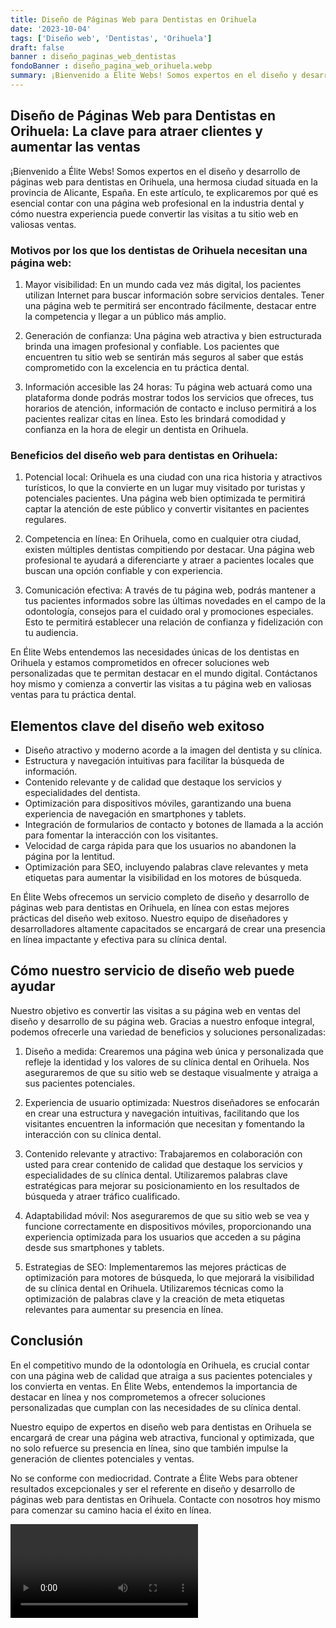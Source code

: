 ```yaml
---
title: Diseño de Páginas Web para Dentistas en Orihuela
date: '2023-10-04'
tags: ['Diseño web', 'Dentistas', 'Orihuela']
draft: false
banner : diseño_paginas_web_dentistas
fondoBanner : diseño_pagina_web_orihuela.webp
summary: ¡Bienvenido a Élite Webs! Somos expertos en el diseño y desarrollo de páginas web para dentistas en Orihuela, una hermosa ciudad situada en la provincia de Alicante, España. En este artículo, te explicaremos por qué es esencial contar con una página web profesional en la industria dental y cómo nuestra experiencia puede convertir las visitas a tu sitio web en valiosas ventas.
---
```


## Diseño de Páginas Web para Dentistas en Orihuela: La clave para atraer clientes y aumentar las ventas

¡Bienvenido a Élite Webs! Somos expertos en el diseño y desarrollo de páginas web para dentistas en Orihuela, una hermosa ciudad situada en la provincia de Alicante, España. En este artículo, te explicaremos por qué es esencial contar con una página web profesional en la industria dental y cómo nuestra experiencia puede convertir las visitas a tu sitio web en valiosas ventas.

### Motivos por los que los dentistas de Orihuela necesitan una página web:

1. Mayor visibilidad: En un mundo cada vez más digital, los pacientes utilizan Internet para buscar información sobre servicios dentales. Tener una página web te permitirá ser encontrado fácilmente, destacar entre la competencia y llegar a un público más amplio.

2. Generación de confianza: Una página web atractiva y bien estructurada brinda una imagen profesional y confiable. Los pacientes que encuentren tu sitio web se sentirán más seguros al saber que estás comprometido con la excelencia en tu práctica dental.

3. Información accesible las 24 horas: Tu página web actuará como una plataforma donde podrás mostrar todos los servicios que ofreces, tus horarios de atención, información de contacto e incluso permitirá a los pacientes realizar citas en línea. Esto les brindará comodidad y confianza en la hora de elegir un dentista en Orihuela.

### Beneficios del diseño web para dentistas en Orihuela:

1. Potencial local: Orihuela es una ciudad con una rica historia y atractivos turísticos, lo que la convierte en un lugar muy visitado por turistas y potenciales pacientes. Una página web bien optimizada te permitirá captar la atención de este público y convertir visitantes en pacientes regulares.

2. Competencia en línea: En Orihuela, como en cualquier otra ciudad, existen múltiples dentistas compitiendo por destacar. Una página web profesional te ayudará a diferenciarte y atraer a pacientes locales que buscan una opción confiable y con experiencia.

3. Comunicación efectiva: A través de tu página web, podrás mantener a tus pacientes informados sobre las últimas novedades en el campo de la odontología, consejos para el cuidado oral y promociones especiales. Esto te permitirá establecer una relación de confianza y fidelización con tu audiencia.

En Élite Webs entendemos las necesidades únicas de los dentistas en Orihuela y estamos comprometidos en ofrecer soluciones web personalizadas que te permitan destacar en el mundo digital. Contáctanos hoy mismo y comienza a convertir las visitas a tu página web en valiosas ventas para tu práctica dental.

<GifSeo />

<Cta />

## Elementos clave del diseño web exitoso

- Diseño atractivo y moderno acorde a la imagen del dentista y su clínica.
- Estructura y navegación intuitivas para facilitar la búsqueda de información.
- Contenido relevante y de calidad que destaque los servicios y especialidades del dentista.
- Optimización para dispositivos móviles, garantizando una buena experiencia de navegación en smartphones y tablets.
- Integración de formularios de contacto y botones de llamada a la acción para fomentar la interacción con los visitantes.
- Velocidad de carga rápida para que los usuarios no abandonen la página por la lentitud.
- Optimización para SEO, incluyendo palabras clave relevantes y meta etiquetas para aumentar la visibilidad en los motores de búsqueda.

En Élite Webs ofrecemos un servicio completo de diseño y desarrollo de páginas web para dentistas en Orihuela, en línea con estas mejores prácticas del diseño web exitoso. Nuestro equipo de diseñadores y desarrolladores altamente capacitados se encargará de crear una presencia en línea impactante y efectiva para su clínica dental.

## Cómo nuestro servicio de diseño web puede ayudar

Nuestro objetivo es convertir las visitas a su página web en ventas del diseño y desarrollo de su página web. Gracias a nuestro enfoque integral, podemos ofrecerle una variedad de beneficios y soluciones personalizadas:

1. Diseño a medida: Crearemos una página web única y personalizada que refleje la identidad y los valores de su clínica dental en Orihuela. Nos aseguraremos de que su sitio web se destaque visualmente y atraiga a sus pacientes potenciales.

2. Experiencia de usuario optimizada: Nuestros diseñadores se enfocarán en crear una estructura y navegación intuitivas, facilitando que los visitantes encuentren la información que necesitan y fomentando la interacción con su clínica dental.

3. Contenido relevante y atractivo: Trabajaremos en colaboración con usted para crear contenido de calidad que destaque los servicios y especialidades de su clínica dental. Utilizaremos palabras clave estratégicas para mejorar su posicionamiento en los resultados de búsqueda y atraer tráfico cualificado.

4. Adaptabilidad móvil: Nos aseguraremos de que su sitio web se vea y funcione correctamente en dispositivos móviles, proporcionando una experiencia optimizada para los usuarios que acceden a su página desde sus smartphones y tablets.

5. Estrategias de SEO: Implementaremos las mejores prácticas de optimización para motores de búsqueda, lo que mejorará la visibilidad de su clínica dental en Orihuela. Utilizaremos técnicas como la optimización de palabras clave y la creación de meta etiquetas relevantes para aumentar su presencia en línea.

## Conclusión

En el competitivo mundo de la odontología en Orihuela, es crucial contar con una página web de calidad que atraiga a sus pacientes potenciales y los convierta en ventas. En Élite Webs, entendemos la importancia de destacar en línea y nos comprometemos a ofrecer soluciones personalizadas que cumplan con las necesidades de su clínica dental.

Nuestro equipo de expertos en diseño web para dentistas en Orihuela se encargará de crear una página web atractiva, funcional y optimizada, que no solo refuerce su presencia en línea, sino que también impulse la generación de clientes potenciales y ventas.

No se conforme con mediocridad. Contrate a Élite Webs para obtener resultados excepcionales y ser el referente en diseño y desarrollo de páginas web para dentistas en Orihuela. Contacte con nosotros hoy mismo para comenzar su camino hacia el éxito en línea.

<Video />

<CtaBot job='Dentistas' city='Orihuela'/>

<Gmaps query='Orihuela+españa+maps' />